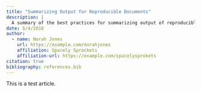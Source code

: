 ```yaml
---
title: "Summarizing Output for Reproducible Documents"
description: | 
  A summary of the best practices for summarizing output of reproducible scientific documents.
date: 5/4/2018
author:
  - name: Norah Jones 
    url: https://example.com/norahjones
    affiliation: Spacely Sprockets
    affiliation-url: https://example.com/spacelysprokets
citation: true
bibliography: references.bib
---
```


This is a test article.

